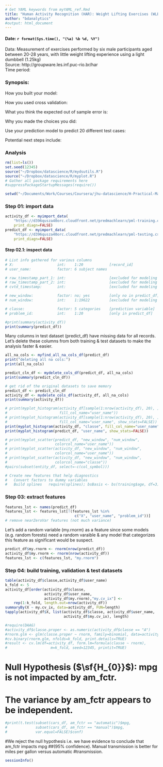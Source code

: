 ```yaml
---
# Get YAML keywords from myYAML_ref.Rmd
title: "Human Activity Recognition (HAR): Weight Lifting Exercises (WLE) Classification"
author: "bdanalytics"
#output: html_document
---
```

#### Date: `r format(Sys.time(), "(%a) %b %d, %Y")`

Data: Measurement of exercises performed by six male participants aged between 20-28 years, with little weight lifting experience using a light dumbbell (1.25kg)  
Source: http://groupware.les.inf.puc-rio.br/har  
Time period: 

### Synopsis:

How you built your model:

How you used cross validation:

What you think the expected out of sample error is:

Why you made the choices you did:

Use your prediction model to predict 20 different test cases:

Potential next steps include:

### Analysis 
```r
rm(list=ls())
set.seed(12345)
source("~/Dropbox/datascience/R/mydsutils.R")
source("~/Dropbox/datascience/R/myplot.R")
# Gather all package requirements here
#suppressPackageStartupMessages(require())
```

```r
setwd("~/Documents/Work/Courses/Coursera/jhu-datascience/H-Practical-Machine-Learning/Project/HAR-WLE")
```

### Step 01: import data
```r
activity_df <- myimport_data(
    "https://d396qusza40orc.cloudfront.net/predmachlearn/pml-training.csv", 
    print_diagn=FALSE)
predict_df <- myimport_data(
    "https://d396qusza40orc.cloudfront.net/predmachlearn/pml-testing.csv", 
    print_diagn=FALSE)
```

#### Step 02.1: inspect data
```r

# List info gathered for various columns
# X:                    int:    1:20            [record_id]
# user_name:            factor: 6 subject names

# raw_timestamp_part_1: int:                    [excluded for modeling ?]
# raw_timestamp_part_2: int:                    [excluded for modeling ?]
# cvtd_timestamp:       int:                    [excluded for modeling ?]

# new_window:           factor: no; yes         [only no in predict_df]
# num_window:           int:    1:19622         [excluded for modeling ?]

# classe:               factor: 5 categories    [prediction variable]
# problem_id:           int:    1:20            [only in predict_df]

#print(summary(activity_df))
print(summary(predict_df))
```
Many columns in test dataset (predict_df) have missing data for all records. Let's delete these columns from both training & test datasets to make the analysis faster & easier.

```r
all_na_cols <- myfind_all_na_cols_df(predict_df)
print("deleting all na cols:")
print(all_na_cols)

predict_cln_df <- mydelete_cols_df(predict_df, all_na_cols)
print(summary(predict_cln_df))

# get rid of the original datasets to save memory
predict_df <- predict_cln_df
activity_df <- mydelete_cols_df(activity_df, all_na_cols)
print(summary(activity_df))

# print(myplot_histogram(activity_df[sample(1:nrow(activity_df), 20), ], "classe", 
#                        fill_col_name="user_name"))
# print(myplot_histogram(activity_df[sample(1:nrow(activity_df), 20), ], "classe", 
#                        fill_col_name="user_name", show_stats=FALSE))
print(myplot_histogram(activity_df, "classe", fill_col_name="user_name"))
print(myplot_histogram(predict_df, "user_name", show_stats=FALSE))

# print(myplot_scatter(predict_df, "new_window", "num_window", 
#                      colorcol_name="user_name"))
# print(myplot_scatter(activity_df, "new_window", "num_window", 
#                      colorcol_name="user_name"))
# print(myplot_scatter(activity_df, "new_window", "num_window", 
#                      colorcol_name="classe"))
#pairs(subset(entity_df, select=-c(col_symbol)))

# Create new features that help diagnostics
#   Convert factors to dummy variables
#   Build splines   require(splines); bsBasis <- bs(training$age, df=3)
```

### Step 03: extract features
```r
features_lst <- names(predict_df)
features_lst <- features_lst[!(features_lst %in% 
                                c("X", "user_name", "problem_id"))]
# remove nearZeroVar features (not much variance)
```

Let's add a random variable (my.rnorm) as a feature since some models (e.g. random forests) need a random varaible & any model that categorizes this feature as significant would be suspect.  
```r
predict_df$my.rnorm <- rnorm(nrow(predict_df))
activity_df$my.rnorm <- rnorm(nrow(activity_df))
features_lst <- c(features_lst, "my.rnorm")
```

### Step 04: build training, validation & test datasets
```r
table(activity_df$classe,activity_df$user_name)
k_fold <- 5
activity_df[order(activity_df$classe, 
                  activity_df$user_name, 
                  activity_df$my.rnorm),"my.cv_ix"] <- 
    rep(1:k_fold, length.out=nrow(activity_df))
summaryBy(X ~ my.cv_ix, data=activity_df, FUN=length)
tapply(activity_df$X, list(activity_df$classe, activity_df$user_name, 
                           activity_df$my.cv_ix), length)

#require(DAAG)
#activity_df$classe.proper <- as.numeric(activity_df$classe == "A")
#rnorm.glm <- glm(classe.proper ~ rnorm, family=binomial, data=activity_df)
#cv.binary(rnorm.glm, nfolds=k_fold, print.details=TRUE)
#result <- cv.lm(df=activity_df, form.lm=formula(classe ~ rnorm), 
#                    m=k_fold, seed=12345, printit=TRUE)
```

# Null Hypothesis ($\sf{H_{0}}$): mpg is not impacted by am_fctr.  
# The variance by am_fctr appears to be independent. 
```r
#print(t.test(subset(cars_df, am_fctr == "automatic")$mpg, 
#             subset(cars_df, am_fctr == "manual")$mpg, 
#             var.equal=FALSE)$conf)
```
#We reject the null hypothesis i.e. we have evidence to conclude that am_fctr impacts mpg ##(95% confidence). Manual transmission is better for miles per gallon versus automatic #transmission.

```r
sessionInfo()
```